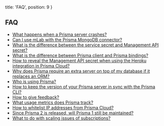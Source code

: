   title: 'FAQ',
  position: 9
}

## FAQ

- [What happens when a Prisma server crashes?](fq00)
- [Can I use mLab with the Prisma MongoDB connector?](fq05)
- [What is the difference between the service secret and Management API secret?](fq01)
- [What is the difference between Prisma client and Prisma bindings?](fq06)
- [How to reveal the Management API secret when using the Heroku integration in Prisma Cloud?](fq03)
- [Why does Prisma require an extra server on top of my database if it replaces an ORM?](fq02)
- [Who is using Prisma?](fq08)
- [How to keep the version of your Prisma server in sync with the Prisma CLI?](fq07)
- [How to give feedback?](fq09)
- [What usage metrics does Prisma track?](fq10)
- [How to whitelist IP addresses from Prisma Cloud?](fq11)
- [Since Prisma 2 is released, will Prisma 1 still be maintained?](fq12)
- [What to do with scaling issues of subscriptions?](fq13)